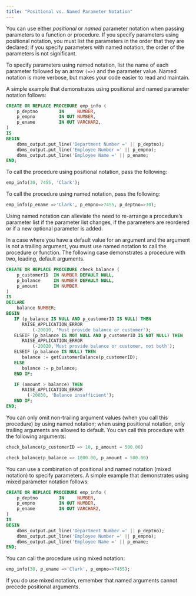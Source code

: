 ```yaml
---
title: "Positional vs. Named Parameter Notation"
---
```


<div id="positional_vs_named_parameter_notation" class="registered_link"></div>

You can use either *positional* or *named* parameter notation when passing parameters to a function or procedure. If you specify parameters using positional notation, you must list the parameters in the order that they are declared; if you specify parameters with named notation, the order of the parameters is not significant.

To specify parameters using named notation, list the name of each parameter followed by an arrow `(=>)` and the parameter value. Named notation is more verbose, but makes your code easier to read and maintain.

A simple example that demonstrates using positional and named parameter notation follows:

```sql
CREATE OR REPLACE PROCEDURE emp_info (
    p_deptno        IN     NUMBER,
    p_empno         IN OUT NUMBER,
    p_ename         IN OUT VARCHAR2,
)
IS
BEGIN
    dbms_output.put_line('Department Number =' || p_deptno);
    dbms_output.put_line('Employee Number =' || p_empno);
    dbms_output.put_line('Employee Name =' || p_ename;
END;
```

To call the procedure using positional notation, pass the following:

```sql
emp_info(30, 7455, 'Clark');
```

To call the procedure using named notation, pass the following:

```sql
emp_info(p_ename =>'Clark', p_empno=>7455, p_deptno=>30);
```

Using named notation can alleviate the need to re-arrange a procedure’s parameter list if the parameter list changes, if the parameters are reordered or if a new optional parameter is added.

In a case where you have a default value for an argument and the argument is not a trailing argument, you must use named notation to call the procedure or function. The following case demonstrates a procedure with two, leading, default arguments.

```sql
CREATE OR REPLACE PROCEDURE check_balance (
    p_customerID  IN NUMBER DEFAULT NULL,
    p_balance     IN NUMBER DEFAULT NULL,
    p_amount      IN NUMBER
)
IS
DECLARE
    balance NUMBER;
BEGIN
   IF (p_balance IS NULL AND p_customerID IS NULL) THEN
      RAISE_APPLICATION_ERROR
          (-20010, 'Must provide balance or customer');
   ELSEIF (p_balance IS NOT NULL AND p_customerID IS NOT NULL) THEN
      RAISE_APPLICATION_ERROR
          (-20020,'Must provide balance or customer, not both');
   ELSEIF (p_balance IS NULL) THEN
      balance := getCustomerBalance(p_customerID);
   ELSE
      balance := p_balance;
   END IF;

   IF (amount > balance) THEN
      RAISE_APPLICATION_ERROR
        (-20030, 'Balance insufficient');
   END IF;
END;
```

You can only omit non-trailing argument values (when you call this procedure) by using named notation; when using positional notation, only trailing arguments are allowed to default. You can call this procedure with the following arguments:

```sql
check_balance(p_customerID => 10, p_amount = 500.00)

check_balance(p_balance => 1000.00, p_amount = 500.00)
```

You can use a combination of positional and named notation (mixed notation) to specify parameters. A simple example that demonstrates using mixed parameter notation follows:

```sql
CREATE OR REPLACE PROCEDURE emp_info (
    p_deptno        IN     NUMBER,
    p_empno         IN OUT NUMBER,
    p_ename         IN OUT VARCHAR2,
)
IS
BEGIN
    dbms_output.put_line('Department Number =' || p_deptno);
    dbms_output.put_line('Employee Number =' || p_empno);
    dbms_output.put_line('Employee Name =' || p_ename;
END;
```

You can call the procedure using mixed notation:

```sql
emp_info(30, p_ename =>'Clark', p_empno=>7455);
```

If you do use mixed notation, remember that named arguments cannot precede positional arguments.
